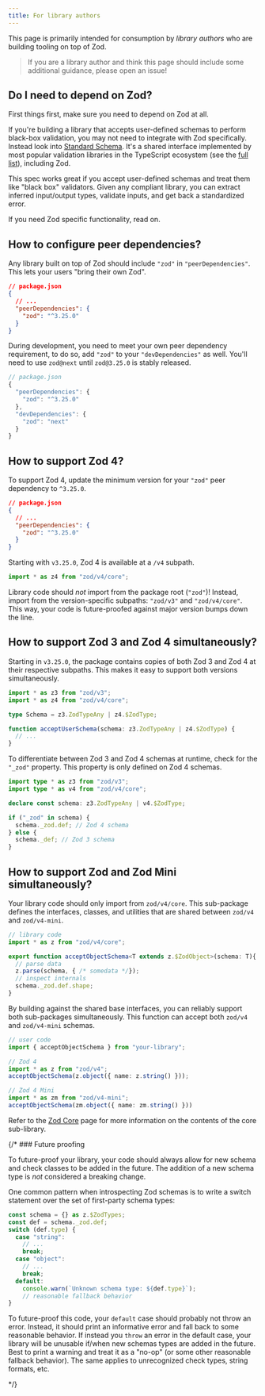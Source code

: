 ```yaml
---
title: For library authors
---
```



This page is primarily intended for consumption by *library authors* who are building tooling on top of Zod. 


> If you are a library author and think this page should include some additional guidance, please open an issue!

## Do I need to depend on Zod?

First things first, make sure you need to depend on Zod at all. 

If you're building a library that accepts user-defined schemas to perform black-box validation, you may not need to integrate with Zod specifically. Instead look into [Standard Schema](https://standardschema.dev/). It's a shared interface implemented by most popular validation libraries in the TypeScript ecosystem (see the [full list](https://standardschema.dev/#what-schema-libraries-implement-the-spec)), including Zod. 

This spec works great if you accept user-defined schemas and treat them like "black box" validators. Given any compliant library, you can extract inferred input/output types, validate inputs, and get back a standardized error.

If you need Zod specific functionality, read on.

## How to configure peer dependencies?

Any library built on top of Zod should include `"zod"` in `"peerDependencies"`. This lets your users "bring their own Zod".

```json
// package.json
{
  // ...
  "peerDependencies": {
    "zod": "^3.25.0"
  }
}
```

During development, you need to meet your own peer dependency requirement, to do so, add `"zod"` to your `"devDependencies"` as well. You'll need to use `zod@next` until `zod@3.25.0` is stably released. 

```ts
// package.json
{
  "peerDependencies": {
    "zod": "^3.25.0"
  },
  "devDependencies": {
    "zod": "next"
  }
}
```

## How to support Zod 4?

To support Zod 4, update the minimum version for your `"zod"` peer dependency to `^3.25.0`. 

```json
// package.json
{
  // ...
  "peerDependencies": {
    "zod": "^3.25.0"
  }
}
```

Starting with `v3.25.0`, Zod 4 is available at a `/v4` subpath. 

```ts
import * as z4 from "zod/v4/core";
```

Library code should *not* import from the package root (`"zod"`)! Instead, import from the version-specific subpaths: `"zod/v3"` and `"zod/v4/core"`. This way, your code is future-proofed against major version bumps down the line.

## How to support Zod 3 and Zod 4 simultaneously?

Starting in `v3.25.0`, the package contains copies of both Zod 3 and Zod 4 at their respective subpaths. This makes it easy to support both versions simultaneously.

```ts
import * as z3 from "zod/v3";
import * as z4 from "zod/v4/core";

type Schema = z3.ZodTypeAny | z4.$ZodType;

function acceptUserSchema(schema: z3.ZodTypeAny | z4.$ZodType) {
  // ...
}
```

To differentiate between Zod 3 and Zod 4 schemas at runtime, check for the `"_zod"` property. This property is only defined on Zod 4 schemas.

```ts
import type * as z3 from "zod/v3";
import type * as v4 from "zod/v4/core";

declare const schema: z3.ZodTypeAny | v4.$ZodType;

if ("_zod" in schema) {
  schema._zod.def; // Zod 4 schema
} else {
  schema._def; // Zod 3 schema
}
```

## How to support Zod and Zod Mini simultaneously?

Your library code should only import from `zod/v4/core`. This sub-package defines the interfaces, classes, and utilities that are shared between `zod/v4` and `zod/v4-mini`. 

```ts
// library code
import * as z from "zod/v4/core";

export function acceptObjectSchema<T extends z.$ZodObject>(schema: T){
  // parse data
  z.parse(schema, { /* somedata */});
  // inspect internals
  schema._zod.def.shape;
}
```

By building against the shared base interfaces, you can reliably support both sub-packages simultaneously. This function can accept both `zod/v4` and `zod/v4-mini` schemas. 

```ts
// user code
import { acceptObjectSchema } from "your-library";

// Zod 4
import * as z from "zod/v4";
acceptObjectSchema(z.object({ name: z.string() }));

// Zod 4 Mini
import * as zm from "zod/v4-mini";
acceptObjectSchema(zm.object({ name: zm.string() }))
```

Refer to the [Zod Core](/packages/core) page for more information on the contents of the core sub-library.

{/* ### Future proofing

To future-proof your library, your code should always allow for new schema and check classes to be added in the future. The addition of a new schema type is *not* considered a breaking change. 

One common pattern when introspecting Zod schemas is to write a switch statement over the set of first-party schema types:

```ts
const schema = {} as z.$ZodTypes;
const def = schema._zod.def;
switch (def.type) {
  case "string":
    // ...
    break;
  case "object":
    // ...
    break;
  default:
    console.warn(`Unknown schema type: ${def.type}`);
    // reasonable fallback behavior
}
```

To future-proof this code, your `default` case should probably not throw an error. Instead, it should print an informative error and fall back to some reasonable behavior. If instead you `throw` an error in the default case, your library will be unusable if/when new schemas types are added in the future. Best to print a warning and treat it as a "no-op" (or some other reasonable fallback behavior). The same applies to unrecognized check types, string formats, etc.

 */}
